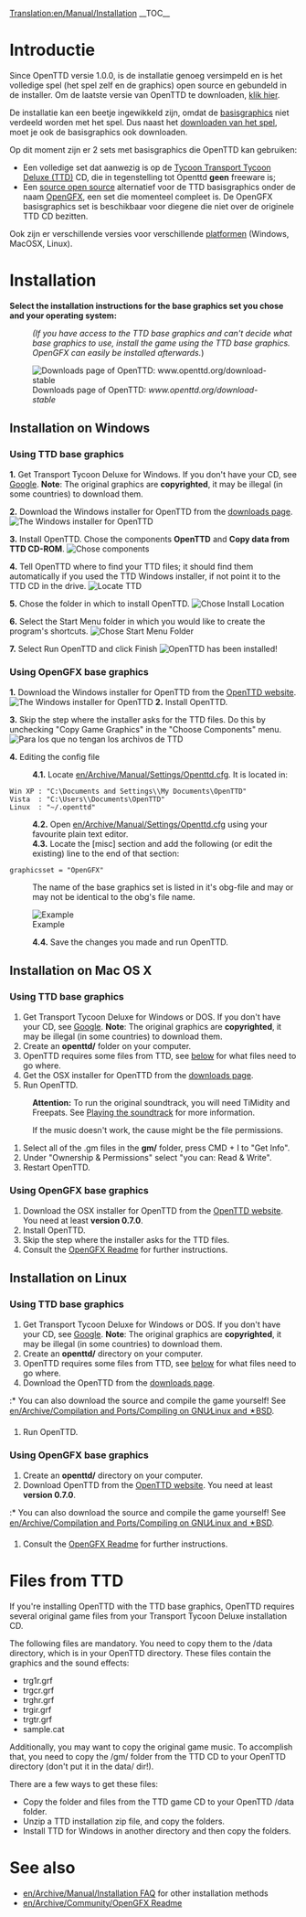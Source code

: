 [[Translation:en/Manual/Installation]]
{{en/Translation|origin= en/Manual/Installation
|from  = en
|to    = nl
|Percentage =0
}}
{{nl/Manual/Inhoudsopgave}}
__TOC__
=Introductie=
Since OpenTTD versie 1.0.0, is de installatie genoeg versimpeld en is het volledige spel (het spel zelf en de graphics) open source en gebundeld in de installer. Om de laatste versie van OpenTTD te downloaden, [http://www.openttd.org/download-stable klik hier].

De installatie kan een beetje ingewikkeld zijn, omdat de [[en/Archive/Community/Base graphics|basisgraphics]] niet verdeeld worden met het spel. Dus naast het [http://www.openttd.org/ downloaden van het spel], moet je ook de basisgraphics ook downloaden.

Op dit moment zijn er 2 sets met basisgraphics die OpenTTD kan gebruiken:
* Een volledige set dat aanwezig is op de [https://www.wikipedia.org/wiki/Transport Tycoon Transport Tycoon Deluxe (TTD)] CD, die in tegenstelling tot Openttd '''geen''' freeware is;
* Een [https://www.wikipedia.org/wiki/Open source open source] alternatief voor de TTD basisgraphics onder de naam [[nl/OpenGFX|OpenGFX]], een set die momenteel compleet is. De OpenGFX basisgraphics set is beschikbaar voor diegene die niet over de originele TTD CD bezitten.

Ook zijn er verschillende versies voor verschillende [[nl/Platformen|platformen]] (Windows, MacOSX, Linux).

= Installation =
'''Select the installation instructions for the base graphics set you chose and your operating system:'''
:<p style="font-size: 90%">''(If you have access to the TTD base graphics and can't decide what base graphics to use, install the game using the TTD base graphics. OpenGFX can easily be installed afterwards.'')</p>

[[File:en/Manual/Installation 1a.png|frame|center|Downloads page of OpenTTD: ''www.openttd.org/download-stable'']]

== Installation on Windows ==
===Using TTD base graphics===
'''1.''' Get Transport Tycoon Deluxe for Windows. If you don't have your CD, see [http://www.google.com/search?q=transport+tycoon+deluxe Google]. '''Note''': The original graphics are '''copyrighted''', it may be illegal (in some countries) to download them.

'''2.''' Download the Windows installer for OpenTTD from the [http://www.openttd.org/download-stable downloads page].
[[File:en/Manual/Installation 1b.png|frame|center|The Windows installer for OpenTTD]]

'''3.''' Install OpenTTD. Chose the components '''OpenTTD''' and '''Copy data from TTD CD-ROM'''.
[[File:en/Manual/Installation 2.png|frame|center|Chose components]]

'''4.''' Tell OpenTTD where to find your TTD files; it should find them automatically if you used the TTD Windows installer, if not point it to the TTD CD in the drive.
[[File:en/Manual/Installation 3.png|frame|center|Locate TTD]]

'''5.''' Chose the folder in which to install OpenTTD.
[[File:en/Manual/Installation 4.png|frame|center|Chose Install Location]]

'''6.''' Select the Start Menu folder in which you would like to create the program's shortcuts.
[[File:en/Manual/Installation 5.png|frame|center|Chose Start Menu Folder]]

'''7.''' Select Run OpenTTD and click Finish
[[File:en/Manual/Installation 6.png|frame|center|OpenTTD has been installed!]]

===Using OpenGFX base graphics===
'''1.''' Download the Windows installer for OpenTTD from the [http://www.openttd.org/ OpenTTD website].
[[File:en/Manual/Installation 1b.png|frame|center|The Windows installer for OpenTTD]]
'''2.''' Install OpenTTD.

'''3.''' Skip the step where the installer asks for the TTD files. Do this by unchecking "Copy Game Graphics" in the "Choose Components" menu.
[[File:en/Manual/Installation 2 gfx.png|frame|center|Para los que no tengan los archivos de TTD]]

'''4.''' Editing the config file
:'''4.1.''' Locate [[en/Archive/Manual/Settings/Openttd.cfg]]. It is located in:
 Win XP : "C:\Documents and Settings\<username>\My Documents\OpenTTD"
 Vista  : "C:\Users\<username>\Documents\OpenTTD"
 Linux  : "~/.openttd"
:'''4.2.''' Open [[en/Archive/Manual/Settings/Openttd.cfg]] using your favourite plain text editor.
:'''4.3.''' Locate the [misc] section and add the following (or edit the existing) line to the end of that section:
 graphicsset = "OpenGFX"
: The name of the base graphics set is listed in it's obg-file and may or may not be identical to the obg's file name.
[[File:en/Manual/Installation 9 grx manual configuration cfg.png|frame|center|Example]]
:'''4.4.''' Save the changes you made and run OpenTTD.


== Installation on Mac OS X ==
{{en/Warning| At 25-September-2010, '''latest compiled version available for Mac OSX is [http://www.openttd.org/download-stable/0.7.5 0.7.5]''' because its [http://www.openttd.org/en/news/103 unsupported] since 1.0.0.
}}
===Using TTD base graphics===
#Get Transport Tycoon Deluxe for Windows or DOS. If you don't have your CD, see [http://www.google.com/search?q=transport+tycoon+deluxe Google]. '''Note''': The original graphics are '''copyrighted''', it may be illegal (in some countries) to download them.
#Create an '''openttd/''' folder on your computer.
#OpenTTD requires some files from TTD, see [[#files-from-ttd|below]] for what files need to go where.
#Get the OSX installer for OpenTTD from the [http://www.openttd.org/download-stable downloads page].
#Run OpenTTD.


:'''Attention:''' To run the original soundtrack, you will need TiMidity and Freepats. See [[en/Archive/Compilation and Ports/Compiling on GNU∕Linux and 🟉BSD#playing-the-soundtrack|Playing the soundtrack]] for more information.


:If the music doesn't work, the cause might be the file permissions.
#Select all of the .gm files in the '''gm/''' folder, press CMD + I to "Get Info".
#Under "Ownership & Permissions" select "you can: Read & Write".
#Restart OpenTTD.


===Using OpenGFX base graphics===
# Download the OSX installer for OpenTTD from the [http://www.openttd.org/ OpenTTD website]. You need at least '''version 0.7.0'''.
# Install OpenTTD.
# Skip the step where the installer asks for the TTD files.
# Consult the [[en/Archive/Community/OpenGFX Readme#manually-installing-opengfx|OpenGFX Readme]] for further instructions.

== Installation on Linux ==
{{en/Outdated|The page doesnt include OpenTTD 1.0.0 automatic installation and a bit rough, see [http://vcs.openttd.org/svn/browser/trunk/readme.txt installation readme] for reference.<br>Also note almost duplicate page at [[en/Archive/Manual/Installation FAQ]]}}

===Using TTD base graphics===
#Get Transport Tycoon Deluxe for Windows or DOS.  If you don't have your CD, see [http://www.google.com/search?q=transport+tycoon+deluxe Google]. '''Note''': The original graphics are '''copyrighted''', it may be illegal (in some countries) to download them.
#Create an '''openttd/''' directory on your computer.
#OpenTTD requires some files from TTD, see [[#files-from-ttd|below]] for what files need to go where.
#Download the OpenTTD from the [http://www.openttd.org/download-stable downloads page].
:* You can also download the source and compile the game yourself! See [[en/Archive/Compilation and Ports/Compiling on GNU∕Linux and 🟉BSD]].
#Run OpenTTD.


===Using OpenGFX base graphics===
#Create an '''openttd/''' directory on your computer.
# Download OpenTTD from the [http://www.openttd.org/ OpenTTD website]. You need at least '''version 0.7.0'''.
:* You can also download the source and compile the game yourself! See [[en/Archive/Compilation and Ports/Compiling on GNU∕Linux and 🟉BSD]].
# Consult the [[en/Archive/Community/OpenGFX Readme#manually-installing-opengfx|OpenGFX Readme]] for further instructions.


= Files from TTD=
If you're installing OpenTTD with the TTD base graphics, OpenTTD requires several original game files from your Transport Tycoon Deluxe installation CD.

The following files are mandatory. You need to copy them to the /data directory, which is in your OpenTTD directory. These files contain the graphics and the sound effects:
* trg1r.grf
* trgcr.grf
* trghr.grf
* trgir.grf
* trgtr.grf
* sample.cat


Additionally, you may want to copy the original game music. To accomplish that, you need to copy the /gm/ folder from the TTD CD to your OpenTTD directory (don't put it in the data/ dir!).


There are a few ways to get these files:
* Copy the folder and files from the TTD game CD to your OpenTTD /data folder.
* Unzip a TTD installation zip file, and copy the folders.
* Install TTD for Windows in another directory and then copy the folders.

= See also=
* [[en/Archive/Manual/Installation FAQ]] for other installation methods
* [[en/Archive/Community/OpenGFX Readme]]